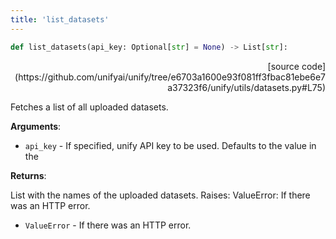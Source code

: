 ```yaml
---
title: 'list_datasets'
---
```


```python
def list_datasets(api_key: Optional[str] = None) -> List[str]:
```

<p align="right">[source code](https://github.com/unifyai/unify/tree/e6703a1600e93f081ff3fbac81ebe6e7a37323f6/unify/utils/datasets.py#L75)</p>

Fetches a list of all uploaded datasets.

**Arguments**:

- `api_key` - If specified, unify API key to be used. Defaults to the value in the



**Returns**:

List with the names of the uploaded datasets.
Raises:
ValueError: If there was an HTTP error.
- `ValueError` - If there was an HTTP error.